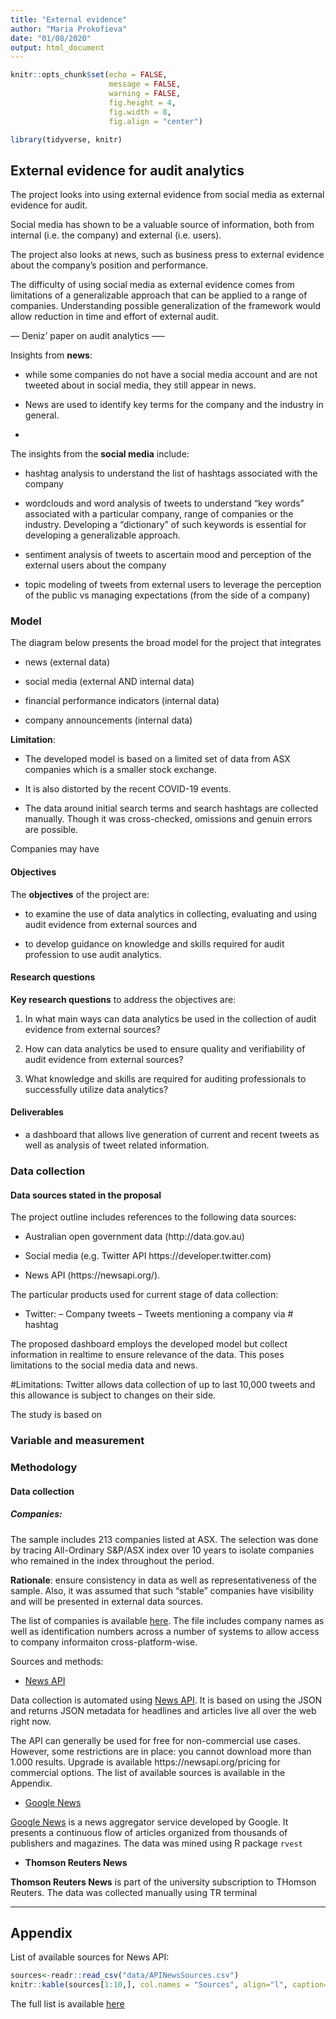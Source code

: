 ```yaml
---
title: "External evidence"
author: "Maria Prokofieva"
date: "01/08/2020"
output: html_document
---
```


```r
knitr::opts_chunk$set(echo = FALSE,   
                      message = FALSE,
                      warning = FALSE,
                      fig.height = 4,
                      fig.width = 8,
                      fig.align = "center")

library(tidyverse, knitr)
```

## External evidence for audit analytics

The project looks into using external evidence from social media as external evidence for audit.

Social media has shown to be a valuable source of information, both from internal (i.e. the company) and external (i.e. users).

The project also looks at news, such as business press to external evidence about the company's position and performance.

The difficulty of using social media as external evidence comes from limitations of a generalizable approach that can be applied to a range of companies. Understanding possible generalization of the framework would allow reduction in time and effort of external audit.


--- Deniz' paper on audit analytics -----

Insights from **news**:

- while some companies do not have a social media account and are not tweeted about in social media, they still appear in news. 

- News are used to identify key terms for the company and the industry in general.

- 

The insights from the **social media** include:

- hashtag analysis to understand the list of hashtags associated with the company

- wordclouds and word analysis of tweets to understand "key words" associated with a particular company, range of companies or the industry. Developing a "dictionary" of such keywords is essential for developing a generalizable approach.

- sentiment analysis of tweets to ascertain mood and perception of the external users about the company

- topic modeling of tweets from external users to leverage the perception of the public vs managing expectations (from the side of a company)

### Model

The diagram below presents the broad model for the project that integrates 

- news  (external data)

- social media (external AND internal data)

- financial performance indicators (internal data)

- company announcements (internal data)





**Limitation**:

- The developed model is based on a limited set of data from ASX companies which is a smaller stock exchange. 

- It is also distorted by the recent COVID-19 events.

- The data around initial search terms and search hashtags are collected manually. Though it was cross-checked, omissions and genuin errors are possible.

Companies may have 

#### Objectives

The **objectives** of the project are: 

- to examine the use of data analytics in collecting, evaluating and using audit evidence from external sources and 

- to develop guidance on knowledge and skills required for audit profession to use audit analytics.

#### Research questions

**Key research questions** to address the objectives are:

1. In what main ways can data analytics be used in the collection of audit evidence from external sources?

2. How can data analytics be used to ensure quality and verifiability of audit evidence from external sources?

3. What knowledge and skills are required for auditing professionals to successfully utilize data analytics?

#### Deliverables

- a dashboard that allows live generation of current and recent tweets as well as analysis of tweet related information.

### Data collection

#### Data sources stated in the proposal

The project outline includes references to the following data sources:

- Australian open government data (http://data.gov.au) 

- Social media (e.g. Twitter API https://developer.twitter.com)

- News API (https://newsapi.org/).

The particular products used for current stage of data collection:

- Twitter:
--    Company tweets
--   Tweets mentioning a company via # hashtag


The proposed dashboard employs the developed model but collect information in realtime to ensure relevance of the data. This poses limitations to the social media data and news.

#Limitations:
Twitter allows data collection of up to last 10,000 tweets and this allowance is subject to changes on their side.


The study is based on 

### Variable and measurement

### Methodology


#### Data collection

##### Companies:

The sample includes 213 companies listed at ASX. The selection was done by tracing All-Ordinary S&P/ASX index over 10 years to isolate companies who remained in the index throughout the period. 

**Rationale**: ensure consistency in data as well as representativeness of the sample. Also, it was assumed that such "stable" companies have visibility and will be presented in external data sources.

The list of companies is available [here](https://raw.githubusercontent.com/maria-pro/ExternalEvidence/master/data/listOfCompanies.csv). The file includes company names as well as identification numbers across a number of systems to allow access to company informaiton cross-platform-wise.



Sources and methods:

- [News API](https://newsapi.org/)

Data collection is automated using [News API](https://newsapi.org/). It is based on using the JSON and returns JSON metadata for headlines and articles live all over the web right now.

The API can generally be used for free for non-commercial use cases. However, some restrictions are in place: you cannot download more than 1.000 results. Upgrade is available  https://newsapi.org/pricing for commercial options. The list of available sources is available in the Appendix.

- [Google News](https://news.google.com/)

[Google News](https://news.google.com/) is a news aggregator service developed by Google. It presents a continuous flow of articles organized from thousands of publishers and magazines. 
The data was mined using R package `rvest`

- **Thomson Reuters News**

**Thomson Reuters News** is part of the university subscription to THomson Reuters. The data was collected manually using TR terminal



-----------
## Appendix

List of available sources for News API:

```r
sources<-readr::read_csv("data/APINewsSources.csv")
knitr::kable(sources[1:10,], col.names = "Sources", align="l", caption="Sample of Sources used under News API")
```

The full list is available [here](https://raw.githubusercontent.com/maria-pro/ExternalEvidence/master/data/newsAPIsources.csv)